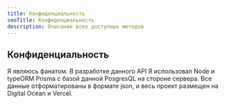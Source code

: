 ```yaml
---
title: Конфиденциальность
seoTitle: Конфиденциальность
description: Описание всех доступных методов
---
```


## Конфиденциальность

Я являюсь фанатом.
В разработке данного API Я использовал Node и typeORM Prisma с базой данной PosgresQL на стороне сервера.
Все данные отформатированы в формате json, и весь проект размещен на Digital Ocean и Vercel.
